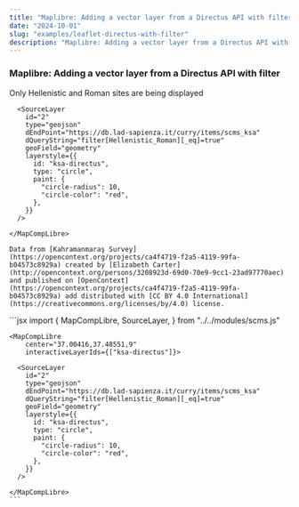 ```yaml
---
title: "Maplibre: Adding a vector layer from a Directus API with filter"
date: "2024-10-01"
slug: "examples/leaflet-directus-with-filter"
description: "Maplibre: Adding a vector layer from a Directus API with filter"
---
```



### Maplibre: Adding a vector layer from a Directus API with filter

Only Hellenistic and Roman sites are being displayed

<div className="row mt-3 mb-5 border-top border-bottom py-3">
  <div className="col-6">
    <MapCompLibre 
        center="37.00416,37.48551,9"
        interactiveLayerIds={["ksa-directus"]}
        fieldList={{
      "Item_Label": "Label",
      "Site_Name": "Site name",
      "Site_Description": "Site description"
    }}>

      <SourceLayer
        id="2"
        type="geojson"
        dEndPoint="https://db.lad-sapienza.it/curry/items/scms_ksa"
        dQueryString="filter[Hellenistic_Roman][_eq]=true"
        geoField="geometry"
        layerstyle={{
          id: "ksa-directus",
          type: "circle",
          paint: {
            "circle-radius": 10,
            "circle-color": "red",
          },
        }}
      />

    </MapCompLibre>

    Data from [Kahramanmaraş Survey](https://opencontext.org/projects/ca4f4719-f2a5-4119-99fa-b04573c8929a) created by [Elizabeth Carter](http://opencontext.org/persons/3208923d-69d0-70e9-9cc1-23ad97770aec) and published on [OpenContext](https://opencontext.org/projects/ca4f4719-f2a5-4119-99fa-b04573c8929a) add distributed with [CC BY 4.0 International](https://creativecommons.org/licenses/by/4.0) license.

  </div>
  <div className="col-6">
    ```jsx
    import {
      MapCompLibre,
      SourceLayer,
    } from "../../modules/scms.js"

    <MapCompLibre
        center="37.00416,37.48551,9"
        interactiveLayerIds={["ksa-directus"]}>

      <SourceLayer
        id="2"
        type="geojson"
        dEndPoint="https://db.lad-sapienza.it/curry/items/scms_ksa"
        dQueryString="filter[Hellenistic_Roman][_eq]=true"
        geoField="geometry"
        layerstyle={{
          id: "ksa-directus",
          type: "circle",
          paint: {
            "circle-radius": 10,
            "circle-color": "red",
          },
        }}
      />

    </MapCompLibre>
    ```

  </div>
</div>
